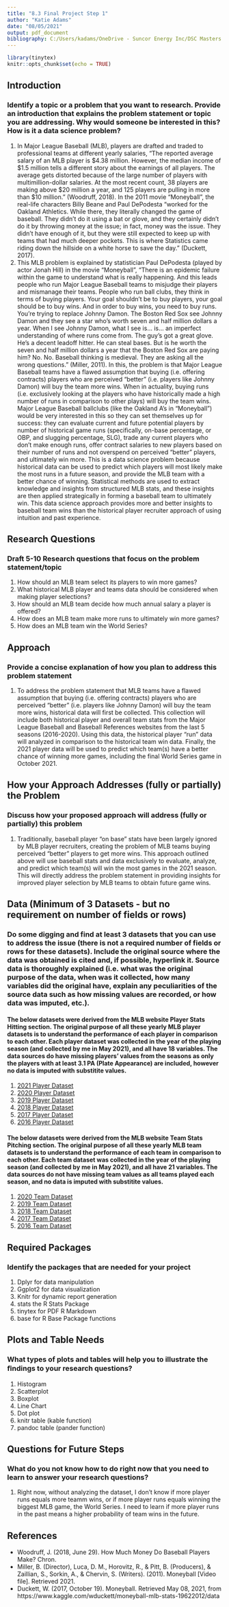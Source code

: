 ---
title: "8.3 Final Project Step 1"
author: "Katie Adams"
date: "08/05/2021"
output: pdf_document
bibliography: C:/Users/kadams/OneDrive - Suncor Energy Inc/DSC Masters Program/GitHub/DSC520/Assignments/dsc520/assignments/assignment04/bibliography.bib
---

```{r setup, include=FALSE}
library(tinytex)
knitr::opts_chunk$set(echo = TRUE)
```

## Introduction

### Identify a topic or a problem that you want to research.  Provide an introduction that explains the problem statement or topic you are addressing. Why would someone be interested in this?  How is it a data science problem? 
1. In Major League Baseball (MLB), players are drafted and traded to professional teams at different yearly salaries, "The reported average salary of an MLB player is $4.38 million. However, the median income of $1.5 million tells a different story about the earnings of all players. The average gets distorted because of the large number of players with multimillion-dollar salaries. At the most recent count, 38 players are making above $20 million a year, and 125 players are pulling in more than $10 million." (Woodruff, 2018). In the 2011 movie "Moneyball", the real-life characters Billy Beane and Paul DePodesta "worked for the Oakland Athletics. While there, they literally changed the game of baseball. They didn't do it using a bat or glove, and they certainly didn't do it by throwing money at the issue; in fact, money was the issue. They didn't have enough of it, but they were still expected to keep up with teams that had much deeper pockets. This is where Statistics came riding down the hillside on a white horse to save the day." (Duckett, 2017). 
2. This MLB problem is explained by statistician Paul DePodesta (played by actor Jonah Hill) in the movie "Moneyball", "There is an epidemic failure within the game to understand what is really happening. And this leads people who run Major League Baseball teams to misjudge their players and mismanage their teams. People who run ball clubs, they think in terms of buying players. Your goal shouldn't be to buy players, your goal should be to buy wins. And in order to buy wins, you need to buy runs. You're trying to replace Johnny Damon. The Boston Red Sox see Johnny Damon and they see a star who's worth seven and half million dollars a year. When I see Johnny Damon, what I see is... is... an imperfect understanding of where runs come from. The guy's got a great glove. He's a decent leadoff hitter. He can steal bases. But is he worth the seven and half million dollars a year that the Boston Red Sox are paying him? No. No. Baseball thinking is medieval. They are asking all the wrong questions." (Miller, 2011). In this, the problem is that Major League Baseball teams have a flawed assumption that buying (i.e. offering contracts) players who are perceived "better" (i.e. players like Johnny Damon) will buy the team more wins. When in actuality, buying runs (i.e. exclusively looking at the players who have historically made a high number of runs in comparison to other plays) will buy the team wins. Major League Baseball ballclubs (like the Oakland A's in "Moneyball") would be very interested in this so they can set themselves up for success: they can evaluate current and future potential players by number of historical game runs (specifically, on-base percentage, or OBP, and slugging percentage, SLG), trade any current players who don't make enough runs, offer contract salaries to new players based on their number of runs and not overspend on perceived "better" players, and ultimately win more. This is a data science problem because historical data can be used to predict which players will most likely make the most runs in a future season, and provide the MLB team with a better chance of winning. Statistical methods are used to extract knowledge and insights from structured MLB stats, and these insights are then applied strategically in forming a baseball team to ultimately win. This data science approach provides more and better insights to baseball team wins than the historical player recruiter approach of using intuition and past experience. 

## Research Questions

### Draft 5-10 Research questions that focus on the problem statement/topic
1. How should an MLB team select its players to win more games?
2. What historical MLB player and teams data should be considered when making player selections?
3. How should an MLB team decide how much annual salary a player is offered?
4. How does an MLB team make more runs to ultimately win more games?
5. How does an MLB team win the World Series? 

## Approach

### Provide a concise explanation of how you plan to address this problem statement
1. To address the problem statement that MLB teams have a flawed assumption that buying (i.e. offering contracts) players who are perceived "better" (i.e. players like Johnny Damon) will buy the team more wins, historical data will first be collected. This collection will include both historical player and overall team stats from the Major League Baseball and Baseball References websites from the last 5 seasons (2016-2020). Using this data, the historical player "run" data will analyzed in comparison to the historical team win data. Finally, the 2021 player data will be used to predict which team(s) have a better chance of winning more games, including the final World Series game in October 2021. 

## How your Approach Addresses (fully or partially) the Problem

### Discuss how your proposed approach will address (fully or partially) this problem
1. Traditionally, baseball player "on base" stats have been largely ignored by MLB player recruiters, creating the problem of MLB teams buying perceived "better" players to get more wins. This approach outlined above will use baseball stats and data exclusively to evaluate, analyze, and predict which team(s) will win the most games in the 2021 season. This will directly address the problem statement in providing insights for improved player selection by MLB teams to obtain future game wins. 

## Data (Minimum of 3 Datasets - but no requirement on number of fields or rows) 

### Do some digging and find at least 3 datasets that you can use to address the issue (there is not a required number of fields or rows for these datasets). Include the original source where the data was obtained is cited and, if possible, hyperlink it. Source data is thoroughly explained (i.e. what was the original purpose of the data, when was it collected, how many variables did the original have, explain any peculiarities of the source data such as how missing values are recorded, or how data was imputed, etc.).

#### The below datasets were derived from the MLB website Player Stats Hitting section. The original purpose of all these yearly MLB player datasets is to understand the performance of each player in comparison to each other. Each player dataset was collected in the year of the playing season (and collected by me in May 2021), and all have 18 variables. The data sources do have missing players' values from the seasons as only the players with at least 3.1 PA (Plate Appearance) are included, however no data is imputed with substitite values. 
1. [2021 Player Dataset](https://www.mlb.com/stats/) 
2. [2020 Player Dataset](https://www.mlb.com/stats/2020)
3. [2019 Player Dataset](https://www.mlb.com/stats/2019)
4. [2018 Player Dataset](https://www.mlb.com/stats/2018)
5. [2017 Player Dataset](https://www.mlb.com/stats/2017)
6. [2016 Player Dataset](https://www.mlb.com/stats/2016)

#### The below datasets were derived from the MLB website Team Stats Pitching section. The original purpose of all these yearly MLB team datasets is to understand the performance of each team in comparison to each other. Each team dataset was collected in the year of the playing season (and collected by me in May 2021), and all have 21 variables. The data sources do not have missing team values as all teams played each season, and no data is imputed with substitite values. 
1. [2020 Team Dataset](https://www.mlb.com/stats/team/pitching/2020?sortState=asc)
2. [2019 Team Dataset](https://www.mlb.com/stats/team/pitching/2019?sortState=asc)
3. [2018 Team Dataset](https://www.mlb.com/stats/team/pitching/2018?sortState=asc)
4. [2017 Team Dataset](https://www.mlb.com/stats/team/pitching/2017?sortState=asc)
5. [2016 Team Dataset](https://www.mlb.com/stats/team/pitching/2016?sortState=asc)

## Required Packages

### Identify the packages that are needed for your project
1. Dplyr for data manipulation
2. Ggplot2 for data visualization
3. Knitr for dynamic report generation
4. stats the R Stats Package
5. tinytex for PDF R Markdown
6. base for R Base Package functions

## Plots and Table Needs

### What types of plots and tables will help you to illustrate the ﬁndings to your research questions?
1. Histogram
2. Scatterplot
3. Boxplot
4. Line Chart
5. Dot plot
6. knitr table (kable function)
7. pandoc table (pander function)

## Questions for Future Steps

### What do you not know how to do right now that you need to learn to answer your research questions?
1. Right now, without analyzing the dataset, I don't know if more player runs equals more teamm wins, or if more player runs equals winning the biggest MLB game, the World Series. I need to learn if more player runs in the past means a higher probability of team wins in the future. 

## References
- Woodruff, J. (2018, June 29). How Much Money Do Baseball Players Make? Chron. 
- Miller, B. (Director), Luca, D. M., Horovitz, R., &amp; Pitt, B. (Producers), &amp; Zaillian, S., Sorkin, A., &amp; Chervin, S. (Writers). (2011). Moneyball [Video file]. Retrieved 2021.
- Duckett, W. (2017, October 19). Moneyball. Retrieved May 08, 2021, from https://www.kaggle.com/wduckett/moneyball-mlb-stats-19622012/data



